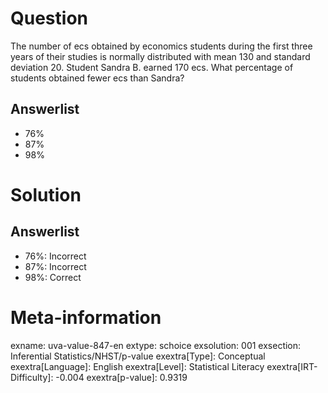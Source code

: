 Question
========

The number of ecs obtained by economics students during the first three years of their studies is normally distributed with mean 130 and standard deviation 20. Student Sandra B. earned 170 ecs. What percentage of students obtained fewer ecs than Sandra?

Answerlist
----------

* 76%
* 87%
* 98%

Solution
========

Answerlist
----------

* 76%: Incorrect
* 87%: Incorrect
* 98%: Correct

Meta-information
================
exname: uva-value-847-en
extype: schoice
exsolution: 001
exsection: Inferential Statistics/NHST/p-value
exextra[Type]: Conceptual
exextra[Language]: English
exextra[Level]: Statistical Literacy
exextra[IRT-Difficulty]: -0.004
exextra[p-value]: 0.9319
